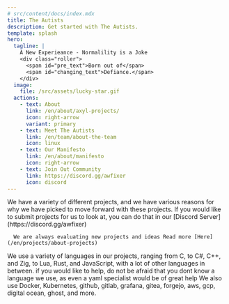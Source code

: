 ---
# src/content/docs/index.mdx
title: The Autists
description: Get started with The Autists.
template: splash
hero:
  tagline: |
    A New Experieance - Normalility is a Joke
    <div class="roller">
      <span id="pre_text">Born out of</span>
      <span id="changing_text">Defiance.</span>
    </div>
  image:
    file: /src/assets/lucky-star.gif
  actions:
    - text: About
      link: /en/about/axyl-projects/
      icon: right-arrow
      variant: primary
    - text: Meet The Autists
      link: /en/team/about-the-team
      icon: linux
    - text: Our Manifesto
      link: /en/about/manifesto
      icon: right-arrow
    - text: Join Out Community
      link: https://discord.gg/awfixer
      icon: discord
---


<StatusComponent />
<TimelineComponent />

<CardGrid stagger>
  <Card title="Our Projects" icon="star">
      We have a variety of different projects, and we have various reasons for why we have picked to move forward with these projects. If you would like to submit projects for
      us to look at, you can do that in our [Discord Server](https://discord.gg/awfixer)

      We are always evaluating new projects and ideas Read more [Here](/en/projects/about-projects)
  </Card>
  <Card title="Our Languages and Tools" icon="open-book">
      We use a variety of languages in our projects, ranging from C, to C#, C++, and Zig, to Lua, Rust, and JavaScript, with a lot of other languages in between.
      if you would like to help, do not be afraid that you dont know a language we use, as even a yaml specialist would be of great help
      We also use Docker, Kubernetes, github, gitlab, grafana, gitea, forgejo, aws, gcp, digital ocean, ghost, and more.
  </Card>
</CardGrid>

<ScriptWorkaround />
